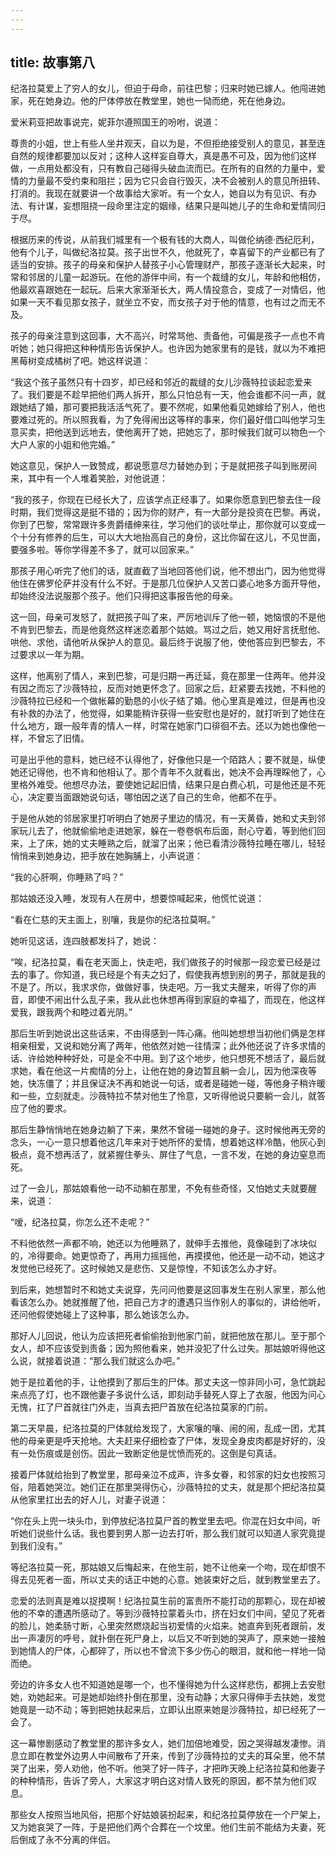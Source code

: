 ```yaml
---
---
---
```

title: 故事第八
---

纪洛拉莫爱上了穷人的女儿，但迫于母命，前往巴黎；归来时她已嫁人。他闯进她家，死在她身边。他的尸体停放在教堂里，她也一恸而绝，死在他身边。



爱米莉亚把故事说完，妮菲尔遵照国王的吩咐，说道：

尊贵的小姐，世上有些人坐井观天，自以为是，不但拒绝接受别人的意见，甚至连自然的规律都要加以反对；这种人这样妄自尊大，真是愚不可及，因为他们这样做，一点用处都没有，只有教自己碰得头破血流而已。在所有的自然的力量中，爱情的力量最不受约束和阻拦；因为它只会自行毁灭，决不会被别人的意见所扭转、打消的。我现在就要讲一个故事给大家听。有一个女人，她自以为有见识、有办法、有计谋，妄想阻挠一段命里注定的姻缘，结果只是叫她儿子的生命和爱情同归于尽。





根据历来的传说，从前我们城里有一个极有钱的大商人，叫做伦纳德·西纪厄利，他有个儿子，叫做纪洛拉莫。孩子出世不久，他就死了，幸喜留下的产业都已有了适当的安排。孩子的母亲和保护人替孩子小心管理财产，那孩子逐渐长大起来，时常和邻居的儿童一起游玩。在他的游伴中间，有一个裁缝的女儿，年龄和他相仿，他最欢喜跟她在一起玩。后来大家渐渐长大，两人情投意合，变成了一对情侣，他如果一天不看见那女孩子，就坐立不安，而女孩子对于他的情意，也有过之而无不及。

孩子的母亲注意到这回事，大不高兴，时常骂他、责备他，可偏是孩子一点也不肯听她；她只得把这种种情形告诉保护人。也许因为她家里有的是钱，就以为不难把黑莓树变成橘树了吧。她这样说道：

“我这个孩子虽然只有十四岁，却已经和邻近的裁缝的女儿沙薇特拉谈起恋爱来了。我们要是不趁早把他们两人拆开，那么只怕总有一天，他会谁都不问一声，就跟她结了婚，那可要把我活活气死了。要不然呢，如果他看见她嫁给了别人，他也要难过死的。所以照我看，为了免得闹出这等样的事来，你们最好借口叫他学习生意买卖，把他送到远地去，使他离开了她，把她忘了，那时候我们就可以物色一个大户人家的小姐和他完婚。”

她这意见，保护人一致赞成，都说愿意尽力替她办到；于是就把孩子叫到账房间来，其中有一个人堆着笑脸，对他说道：

“我的孩子，你现在已经长大了，应该学点正经事了。如果你愿意到巴黎去住一段时期，我们觉得这是挺不错的；因为你的财产，有一大部分是投资在巴黎。再说，你到了巴黎，常常跟许多贵爵缙绅来往，学习他们的谈吐举止，那你就可以变成一个十分有修养的后生，可以大大地抬高自己的身份，这比你留在这儿，不见世面，要强多啦。等你学得差不多了，就可以回家来。”

那孩子用心听完了他们的话，就直截了当地回答他们说，他不想出门，因为他觉得他住在佛罗伦萨并没有什么不好。于是那几位保护人又苦口婆心地多方面开导他，却始终没法说服那个孩子。他们只得把这事报告他的母亲。

这一回，母亲可发怒了，就把孩子叫了来，严厉地训斥了他一顿，她恼恨的不是他不肯到巴黎去，而是他竟然这样迷恋着那个姑娘。骂过之后，她又用好言抚慰他、哄他、求他，请他听从保护人的意见。最后终于说服了他，使他答应到巴黎去，不过要求以一年为期。

这样，他离别了情人，来到巴黎，可是归期一再迁延，竟在那里一住两年。他并没有因之而忘了沙薇特拉，反而对她更怀念了。回家之后，赶紧要去找她，不料他的沙薇特拉已经和一个做帐幕的勤恳的小伙子结了婚。他心里真是难过，但是再也没有补救的办法了，他觉得，如果能稍许获得一些安慰也是好的，就打听到了她住在什么地方，跟一般年青的情人一样，时常在她家门口徘徊不去。还以为她也像他一样，不曾忘了旧情。

可是出乎他的意料，她已经不认得他了，好像他只是一个陌路人；要不就是，纵使她还记得他，也不肯和他相认了。那个青年不久就看出，她决不会再理睬他了，心里格外难受。他想尽办法，要使她记起旧情，结果只是白费心机，可是他还是不死心，决定要当面跟她说句话，哪怕因之送了自己的生命，他都不在乎。

于是他从她的邻居家里打听明白了她房子里边的情况，有一天黄昏，她和丈夫到邻家玩儿去了，他就偷偷地走进她家，躲在一卷卷帆布后面，耐心守着，等到他们回来，上了床，她的丈夫睡熟之后，就溜了出来；他已看清沙薇特拉睡在哪儿，轻轻悄悄来到她身边，把手放在她胸脯上，小声说道：

“我的心肝啊，你睡熟了吗？”

那姑娘还没入睡，发现有人在房中，想要惊喊起来，他慌忙说道：

“看在仁慈的天主面上，别嚷，我是你的纪洛拉莫啊。”

她听见这话，连四肢都发抖了，她说：

“唉，纪洛拉莫，看在老天面上，快走吧，我们做孩子的时候那一段恋爱已经是过去的事了。你知道，我已经是个有夫之妇了，假使我再想到别的男子，那就是我的不是了。所以，我求求你，做做好事，快走吧。万一我丈夫醒来，听得了你的声音，即使不闹出什么乱子来，我从此也休想再得到家庭的幸福了，而现在，他这样爱我，跟我两个和睦过着光阴。”

那后生听到她说出这些话来，不由得感到一阵心痛。他叫她想想当初他们俩是怎样相亲相爱，又说和她分离了两年，他依然对她一往情深；此外他还说了许多求情的话、许给她种种好处，可是全不中用。到了这个地步，他只想死不想活了，最后就求她，看在他这一片痴情的分上，让他在她的身边暂且躺一会儿，因为他深夜等她，快冻僵了；并且保证决不再和她说一句话，或者是碰她一碰，等他身子稍许暖和一些，立刻就走。沙薇特拉不禁对他生了怜意，又听得他说只要躺一会儿，就答应了他的要求。

那后生静悄悄地在她身边躺了下来，果然不曾碰一碰她的身子。这时候他再无旁的念头，一心一意只想着他这几年来对于她所怀的爱情，想着她这样冷酷，他灰心到极点，竟不想再活了，就紧握住拳头、屏住了气息，一言不发，在她的身边窒息而死。

过了一会儿，那姑娘看他一动不动躺在那里，不免有些奇怪，又怕她丈夫就要醒来，说道：

“嗳，纪洛拉莫，你怎么还不走呢？”

不料他依然一声都不响，她还以为他睡熟了，就伸手去推他，竟像碰到了冰块似的，冷得要命。她更惊奇了，再用力摇摇他，再摸摸他，他还是一动不动，她这才发觉他已经死了。这时候她又是悲伤、又是惊惶，不知该怎么办才好。

到后来，她想暂时不和她丈夫说穿，先问问他要是这回事发生在别人家里，那么他看该怎么办。她就推醒了他，把自己方才的遭遇只当作别人的事似的，讲给他听，还问他假使她碰上了这种事，那么她该怎么办。

那好人儿回说，他认为应该把死者偷偷抬到他家门前，就把他放在那儿。至于那个女人，却不应该受到责备；因为照他看来，她并没犯了什么过失。那姑娘听得他这么说，就接着说道：“那么我们就这么办吧。”

她于是拉着他的手，让他摸到了那后生的尸体。那丈夫这一惊非同小可，急忙跳起来点亮了灯，也不跟他妻子多说什么话，即刻动手替死人穿上了衣服，他因为问心无愧，扛了尸首就往门外走，当真去把尸首放在纪洛拉莫家的门前。

第二天早晨，纪洛拉莫的尸体就给发现了，大家嚷的嚷、闹的闹，乱成一团，尤其他的母亲更是呼天抢地。大夫赶来仔细检查了尸体，发现全身皮肉都是好好的，没有一处伤痕或是创伤。因此一致断定他是忧愤而死的。这倒是句真话。

接着尸体就给抬到了教堂里，那母亲泣不成声，许多女眷，和邻家的妇女也按照习俗，陪着她哭泣。她们正在那里哭得伤心，沙薇特拉的丈夫，就是那个把纪洛拉莫从他家里扛出去的好人儿，对妻子说道：

“你在头上兜一块头巾，到停放纪洛拉莫尸首的教堂里去吧。你混在妇女中间，听听她们说些什么话。我也要到男人那一边去打听，那么我们就可以知道人家究竟提到我们没有。”

等纪洛拉莫一死，那姑娘又后悔起来，在他生前，她不让他亲一个吻，现在却恨不得去见死者一面，所以丈夫的话正中她的心意。她装束好之后，就到教堂里去了。

恋爱的法则真是难以捉摸啊！纪洛拉莫生前的富贵所不能打动的那颗心，现在却被他的不幸的遭遇所感动了。等到沙薇特拉蒙着头巾，挤在妇女们中间，望见了死者的脸儿，她柔肠寸断，心里突然燃烧起当初爱情的火焰来。她直奔到死者跟前，发出一声凄厉的呼号，就扑倒在死尸身上，以后又不听到她的哭声了，原来她一接触到她情人的尸体，心都碎了，所以也不曾流下多少伤心的眼泪，就和他一样地一恸而绝。

旁边的许多女人也不知道她是哪一个，也不懂得她为什么这样悲伤，都拥上去安慰她，劝她起来。可是她却始终扑倒在那里，没有动静；大家只得伸手去扶她，发觉她竟是一动不动；等到把她扶起来后，立即认出原来她是沙薇特拉，却已经死了一会了。

这一幕惨剧感动了教堂里的那许多女人，她们加倍地难受，因之哭得越发凄惨。消息立即在教堂外边男人中间散布了开来，传到了沙薇特拉的丈夫的耳朵里，他不禁哭了出来，旁人劝他，他不听。他哭了好一阵子，才把昨天晚上纪洛拉莫和他妻子的种种情形，告诉了旁人，大家这才明白这对情人致死的原因，都不禁为他们叹息。

那些女人按照当地风俗，把那个好姑娘装扮起来，和纪洛拉莫停放在一个尸架上，又为她哀哭了一阵，于是把他们两个合葬在一个坟里。他们生前不能结为夫妻，死后倒成了永不分离的伴侣。